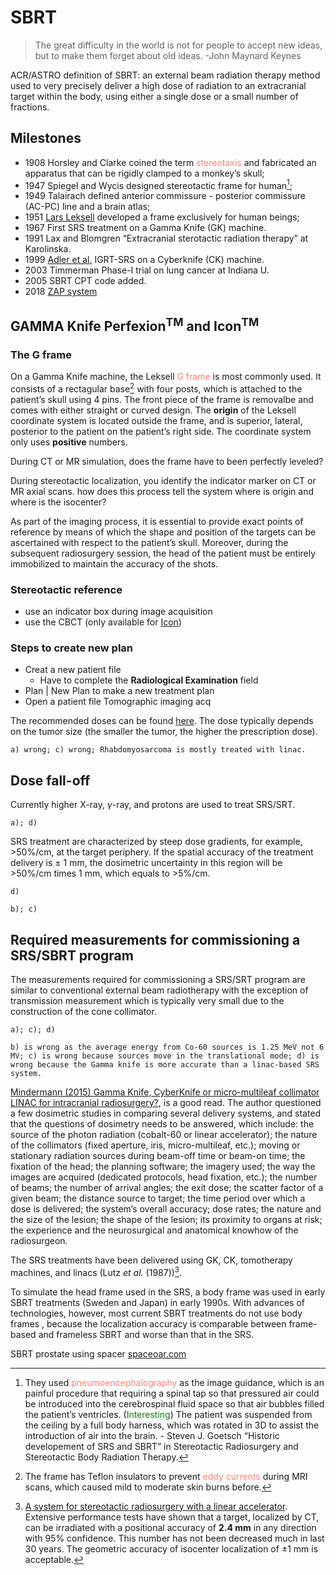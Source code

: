 # SBRT {#sbrt}

> The great difficulty in the world is not for people to accept new ideas, but to make them forget about old ideas. -John Maynard Keynes

ACR/ASTRO definition of SBRT: an external beam radiation therapy method used to very precisely deliver a high dose of radiation to an extracranial target within the body, using either a single dose or a small number of fractions.

## Milestones

- 1908 Horsley and Clarke coined the term <font color="Salmon">stereotaxis</font> and fabricated an apparatus that can be rigidly clamped to a monkey's skull; 
- 1947 Spiegel and Wycis designed stereotactic frame for human[^pneumoencephalography]; 
- 1949 Talairach defined anterior commissure - posterior commissure (AC-PC) line and a brain atlas;
- 1951 [Lars Leksell](https://en.wikipedia.org/wiki/Lars_Leksell) developed a frame exclusively for human beings;
- 1967 First SRS treatment on a Gamma Knife (GK) machine. 
- 1991 Lax and Blomgren "Extracranial sterotactic radiation therapy" at Karolinska.
- 1999 [Adler et al.](https://www.ncbi.nlm.nih.gov/pubmed/10371630) IGRT-SRS on a Cyberknife (CK) machine. 
- 2003 Timmerman Phase-I trial on lung cancer at Indiana U.
- 2005 SBRT CPT code added. 
- 2018 [ZAP system](https://www.cureus.com/articles/9924-self-shielding-analysis-of-the-zap-x-system)

[^pneumoencephalography]:
They used <font color="Salmon">pneumoencephalography</font> as the image guidance, which is an painful procedure that requiring a spinal tap so that pressured air could be introduced into the cerebrospinal fluid space so that air bubbles filled the patient's ventricles. (<font color="green">Interesting</font>) The patient was suspended from the ceiling by a full body harness, which was rotated in 3D to assist the introduction of air into the brain. - Steven J. Goetsch "Historic developement of SRS and SBRT" in Stereotactic Radiosurgery and Stereotactic Body Radiation Therapy. 

## GAMMA Knife Perfexion^TM^ and Icon^TM^

### The G frame

On a Gamma Knife machine, the Leksell <font color="Salmon">G frame</font> is most commonly used. It consists of a rectagular base[^eddy] with four posts, which is attached to the patient's skull using 4 pins. The front piece of the frame is removalbe and comes with either straight or curved design. The **origin** of the Leksell coordinate system is located outside the frame, and is superior, lateral, posterior to the patient on the patient's right side. The coordinate system only uses **positive** numbers.  

[^eddy]: 
The frame has Teflon insulators to prevent <font color="Salmon">eddy currents</font> during MRI scans, which caused mild to moderate skin burns before. 

<p class='FOO'> During CT or MR simulation, does the frame have to been perfectly leveled?
</p>



<p class='FOO'> During stereotactic localization, you identify the indicator marker on CT or MR axial scans. how does this process tell the system where is origin and where is the isocenter?
</p>

As part of the imaging process, it is essential to provide exact points of reference by means of which the shape and position of the targets can be ascertained with respect to the patient’s skull. Moreover, during the subsequent radiosurgery session, the head of the patient must be entirely immobilized to maintain the accuracy of the shots.

### Stereotactic reference 

- use an indicator box during image acquisition
- use the CBCT (only available for [Icon](https://www.youtube.com/watch?v=ZeFFwkxnoME))


### Steps to create new plan

- Creat a new patient file
    - Have to complete the **Radiological Examination** field
- Plan | New Plan to make a new treatment plan
- Open a patient file
Tomographic imaging acq



The recommended doses can be found [here](http://www.aboutcancer.com/gk_doses.htm). The dose typically depends on the tumor size (the smaller the tumor, the higher the prescription dose). 

`a) wrong; c) wrong; Rhabdomyosarcoma is mostly treated with linac.`

## Dose fall-off

Currently higher X-ray, $\gamma$-ray, and protons  are used to treat SRS/SRT. 

`a); d)`

SRS treatment are characterized by steep dose gradients, for example, >50%/cm, at the target periphery. If the spatial accuracy of the treatment delivery is $\pm$ 1 mm, the dosimetric uncertainty in this region will be >50%/cm times 1 mm, which equals to >5%/cm. 

`d)`

`b); c)`

## Required measurements for commissioning a SRS/SBRT program
The measurements required for commissioning a SRS/SRT program are similar to conventional external beam radiotherapy with the exception of transmission measurement which is typically very small due to the construction of the cone collimator. 

`a); c); d)`

` b) is wrong as the average energy from Co-60 sources is 1.25 MeV not 6 MV; c) is wrong because sources move in the translational mode; d) is wrong because the Gamma knife is more accurate than a linac-based SRS system. `

[Mindermann (2015) Gamma Knife, CyberKnife or micro-multileaf collimator LINAC for intracranial radiosurgery?](https://link.springer.com/article/10.1007/s00701-014-2275-6), is a good read. The author questioned a few dosimetric studies in comparing several delivery systems, and stated that the questions of dosimetry needs to be answered, which include: the source of the photon radiation (cobalt-60 or linear accelerator); the nature of the collimators (fixed aperture, iris, micro-multileaf, etc.); moving or stationary radiation sources during beam-off time or beam-on time; the fixation of the head; the planning software; the imagery used; the way the images are acquired (dedicated protocols, head fixation, etc.); the number of beams; the number of arrival angles; the exit dose; the scatter factor of a given beam; the distance source to target; the time period over which a dose is delivered; the system's overall accuracy; dose rates; the nature and the size of the lesion; the shape of the lesion; its proximity to organs at risk; the experience and the neurosurgical and anatomical knowhow of the radiosurgeon.

The SRS treatments have been delivered using GK, CK, tomotherapy machines, and linacs (Lutz _et al._ (1987))[^lutz]. 

To simulate the head frame used in the SRS, a body frame was used in early SBRT treatments (Sweden and Japan) in early 1990s. With advances of technologies, however, most current SBRT treatments do not use body frames , because the localization accuracy is comparable between frame-based and frameless SBRT and worse than that in the SRS. 

[^lutz]:
[A system for stereotactic radiosurgery with a linear accelerator](https://www.ncbi.nlm.nih.gov/pubmed/3276655).
Extensive performance tests have shown that a target, localized by CT, can be irradiated with a positional accuracy of __2.4 mm__ in any direction with 95% confidence. This number has not been decreased much in last 30 years. The geometric accuracy of isocenter localization of $\pm1$ mm is acceptable. 



SBRT prostate using spacer [spaceoar.com](https://www.spaceoar.com/physicians/clinical-publications/)

